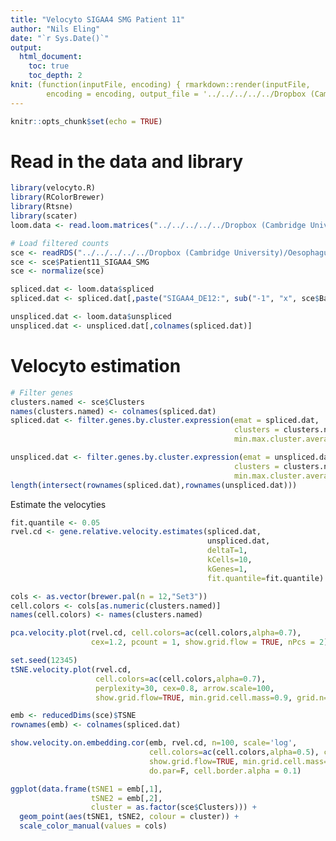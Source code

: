 ```yaml
---
title: "Velocyto SIGAA4 SMG Patient 11"
author: "Nils Eling"
date: "`r Sys.Date()`"
output: 
  html_document:
    toc: true
    toc_depth: 2
knit: (function(inputFile, encoding) { rmarkdown::render(inputFile, 
        encoding = encoding, output_file = '../../../../../Dropbox (Cambridge University)/Oesophagus_single_cell/Results/Velocyto/Patient11_SIGAA4_SMG.html') })
---
```


```r
knitr::opts_chunk$set(echo = TRUE)
```

# Read in the data and library

```r
library(velocyto.R)
library(RColorBrewer)
library(Rtsne)
library(scater)
loom.data <- read.loom.matrices("../../../../../Dropbox (Cambridge University)/Oesophagus_single_cell/Velocyto/SIGAA4_DE12.loom")

# Load filtered counts
sce <- readRDS("../../../../../Dropbox (Cambridge University)/Oesophagus_single_cell/All_sce.rds")
sce <- sce$Patient11_SIGAA4_SMG
sce <- normalize(sce)

spliced.dat <- loom.data$spliced
spliced.dat <- spliced.dat[,paste("SIGAA4_DE12:", sub("-1", "x", sce$Barcode), sep = "")]

unspliced.dat <- loom.data$unspliced
unspliced.dat <- unspliced.dat[,colnames(spliced.dat)]
```

# Velocyto estimation

```r
# Filter genes
clusters.named <- sce$Clusters
names(clusters.named) <- colnames(spliced.dat)
spliced.dat <- filter.genes.by.cluster.expression(emat = spliced.dat,
                                                  clusters = clusters.named,
                                                  min.max.cluster.average = 0.1)

unspliced.dat <- filter.genes.by.cluster.expression(emat = unspliced.dat,
                                                  clusters = clusters.named,
                                                  min.max.cluster.average = 0.03)
length(intersect(rownames(spliced.dat),rownames(unspliced.dat)))
```

Estimate the velocyties

```r
fit.quantile <- 0.05
rvel.cd <- gene.relative.velocity.estimates(spliced.dat,
                                            unspliced.dat,
                                            deltaT=1,
                                            kCells=10,
                                            kGenes=1,
                                            fit.quantile=fit.quantile)

cols <- as.vector(brewer.pal(n = 12,"Set3"))
cell.colors <- cols[as.numeric(clusters.named)]
names(cell.colors) <- names(clusters.named)

pca.velocity.plot(rvel.cd, cell.colors=ac(cell.colors,alpha=0.7),
                  cex=1.2, pcount = 1, show.grid.flow = TRUE, nPcs = 2)

set.seed(12345)
tSNE.velocity.plot(rvel.cd,
                   cell.colors=ac(cell.colors,alpha=0.7),
                   perplexity=30, cex=0.8, arrow.scale=100,
                   show.grid.flow=TRUE, min.grid.cell.mass=0.9, grid.n=40)

emb <- reducedDims(sce)$TSNE
rownames(emb) <- colnames(spliced.dat)

show.velocity.on.embedding.cor(emb, rvel.cd, n=100, scale='log',
                               cell.colors=ac(cell.colors,alpha=0.5), cex=0.8, arrow.scale=2,
                               show.grid.flow=TRUE, min.grid.cell.mass=0.5, grid.n=40, arrow.lwd=1,
                               do.par=F, cell.border.alpha = 0.1)

ggplot(data.frame(tSNE1 = emb[,1],
                  tSNE2 = emb[,2], 
                  cluster = as.factor(sce$Clusters))) + 
  geom_point(aes(tSNE1, tSNE2, colour = cluster)) +
  scale_color_manual(values = cols)
```